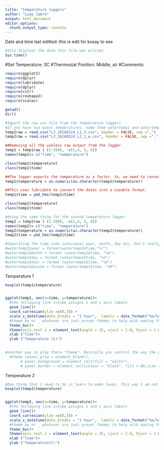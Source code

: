```yaml
---
title: "temperature loggers"
author: "Loay Jabre"
output: html_document
editor_options: 
  chunk_output_type: console
---
```


Date and time last editted: 
this is edit for kosay to see
```r
#this displays the date this file was written 
Sys.time()
```

#Set Temperature: 3C
#Thermostat Position: Middle, air 
#Comments: 

```r
require(ggplot2)
require(dplyr)
require(lubridate)
require(dplyr)
require(citr)
require(reshape2)
require(scales)
```

```r
getwd()
dir()
````

```r
#Import the raw csv file from the temperature loggers
#If you have two water temperatures, name them watertemp1 and watertemp2
temp1raw = read.csv("LJ_20180524_L1_1.csv", header = FALSE, sep =",")
temp2raw = read.csv("LJ_20180524_L2_1_w.csv", header = FALSE, sep =",")
```


```r
##Removing all the useless raw output from the logger
temp1 = temp1raw [-(1:200), -c(1,4, 5, 6)]
names(temp1)= c("time", "temperature")

class(temp1$temperature)
class(temp1$time)

##The logger exports the temperature as a factor. So, we need to convert it to a number. is a little more than just a as.numeric because the code was showing the wrong value at first. 
temp1$temperature = as.numeric(as.character(temp1$temperature))

##This uses lubridate to convert the dates into a useable format. 
temp1$time = ymd_hms(temp1$time)

class(temp1$temperature)
class(temp1$time)

#doing the same thing for the second temperature logger
temp2 = temp2raw [-(1:200), -c(1,4, 5, 6)]
names(temp2)= c("time", "temperature")
temp2$temperature = as.numeric(as.character(temp2$temperature))
temp2$time = ymd_hms(temp2$time)
```

```r
#Seperating the time into individual year, month, day etc. Don't really need it, but it could be usefull 
#watertemp1$year = format(watertemp1$time,"%Y")
#watertemp1$month = format (watertemp1$time, "%m")
#watertemp1$day = format (watertemp1$time, "%d")
#watertemp1$hour = format (watertemp1$time, "%H")
#watertemp1$minute = format (watertemp1$time, "%M")
```


Temperature 1
```r
boxplot(temp1$temperature)


ggplot(temp1, aes(x=time, y=temperature))+
  #the following line x=time assigns x and y axis labels
  geom_line()+
  coord_cartesian(ylim =c(0,3)) +
  scale_x_datetime(date_breaks = "2 hour",  labels = date_format("%m/%d - %H:%M")) +
  #theme_bw or _ whatever are just preset themes to help with making the graph look a certain way
  theme_bw()+
  theme(axis.text.x = element_text(angle = 25, vjust = 1.0, hjust = 1.0)) + 
  xlab ("Time")+
  ylab ("Temperature (C)")

  
#another way to play there "theme". Basically you control the way the gram looks
  #theme (panel.grid = element_blank(),
       # panel.background = element_rect(fill = "white"),
       # panel.border = element_rect(colour = "black", fill = NA,size = 0.2))
```

Temperature 2
```r

#One thing that I need to do is learn to make loops. This way I am not repeating the same code for two different plots. 
boxplot(temp2$temperature)


ggplot(temp2, aes(x=time, y=temperature))+
  #the following line x=time assigns x and y axis labels
  geom_line()+
  coord_cartesian(ylim =c(0,3)) +
  scale_x_datetime(date_breaks = "2 hour",  labels = date_format("%m/%d - %H:%M")) +
  #theme_bw or _ whatever are just preset themes to help with making the graph look a certain way
  theme_bw()+
  theme(axis.text.x = element_text(angle = 25, vjust = 1.0, hjust = 1.0)) + 
  xlab ("Time")+
  ylab ("Temperature(C)")

```

